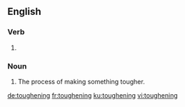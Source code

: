 
==English==

===Verb===
{{head|en|present participle}}

# {{present participle of|toughen|lang=en|nocat=1}}

===Noun===
{{en-noun}}

# The process of making something tougher.

[[de:toughening]]
[[fr:toughening]]
[[ku:toughening]]
[[vi:toughening]]
